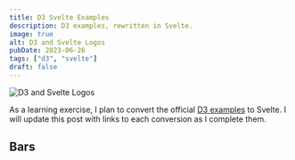 ```yaml
---
title: D3 Svelte Examples
description: D3 examples, rewritten in Svelte.
image: true
alt: D3 and Svelte Logos
pubDate: 2023-06-26
tags: ["d3", "svelte"]
draft: false
---
```



![D3 and Svelte Logos](@assets/og/dist/960/d3-svelte.jpg)

As a learning exercise, I plan to convert the official [D3
examples](https://observablehq.com/@d3/gallery) to Svelte. I will update this
post with links to each conversion as I complete them.

## Bars

<Plots tag="bars" />
